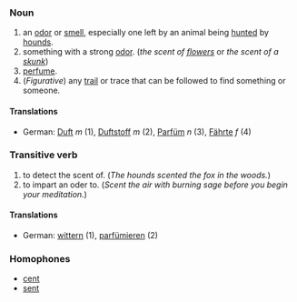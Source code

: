 ===Noun===

# an [[odor]] or [[smell]], especially one left by an animal being [[hunt]]ed by [[hound]]s.
# something with a strong [[odor]]. (''the scent of [[flower]]s'' or ''the scent of a [[skunk]]'')
# [[perfume]].
# (''Figurative'') any [[trail]] or trace that can be followed to find something or someone.

====Translations====
*German: [[Duft]] ''m'' (1), [[Duftstoff]] ''m'' (2), [[Parfüm]] ''n'' (3), [[Fährte]] ''f'' (4)

===Transitive verb===

# to detect the scent of.  (''The hounds scented the fox in the woods.'')
# to impart an oder to.  (''Scent the air with burning sage before you begin your meditation.'')

====Translations====
*German: [[wittern]] (1), [[parfümieren]] (2)

===Homophones===
*[[cent]]
*[[sent]]